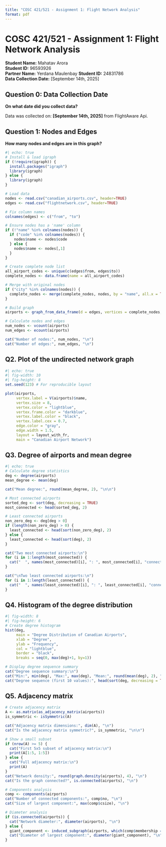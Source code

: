 ```yaml
---
title: "COSC 421/521 - Assignment 1: Flight Network Analysis"
format: pdf
---
```


# COSC 421/521 - Assignment 1: Flight Network Analysis

**Student Name:** Mahatav Arora\
**Student ID:** 96593926\
**Partner Name:** Yerdana Maulenbay **Student ID:** 24831786\
**Data Collection Date:** \[September 14th, 2025\]

## Question 0: Data Collection Date

**On what date did you collect data?**

Data was collected on: **\[September 14th, 2025\]** from FlightAware Api.

## Question 1: Nodes and Edges

**How many nodes and edges are in this graph?**

```r
#| echo: true
# Install & load igraph
if (!require(igraph)) {
  install.packages("igraph")
  library(igraph)
} else {
  library(igraph)
}

# Load data
nodes <- read.csv("canadian_airports.csv", header=TRUE)
edges <- read.csv("flightnetwork.csv", header=TRUE)

# Fix column names
colnames(edges) <- c("from", "to")

# Ensure nodes has a 'name' column
if (!"name" %in% colnames(nodes)) {
  if ("code" %in% colnames(nodes)) {
    nodes$name <- nodes$code
  } else {
    nodes$name <- nodes[,1]
  }
}

# Create complete node list
all_airport_codes <- unique(c(edges$from, edges$to))
complete_nodes <- data.frame(name = all_airport_codes)

# Merge with original nodes
if ("city" %in% colnames(nodes)) {
  complete_nodes <- merge(complete_nodes, nodes, by = "name", all.x = TRUE)
}

# Build graph
airports <- graph_from_data_frame(d = edges, vertices = complete_nodes, directed = FALSE)

# Calculate nodes and edges
num_nodes <- vcount(airports)
num_edges <- ecount(airports)

cat("Number of nodes:", num_nodes, "\n")
cat("Number of edges:", num_edges, "\n")
```

## Q2. Plot of the undirected network graph

```r
#| echo: true
#| fig-width: 10
#| fig-height: 8
set.seed(123) # For reproducible layout

plot(airports,
     vertex.label = V(airports)$name,
     vertex.size = 8,
     vertex.color = "lightblue",
     vertex.frame.color = "darkblue",
     vertex.label.color = "black",
     vertex.label.cex = 0.7,
     edge.color = "gray",
     edge.width = 1.5,
     layout = layout_with_fr,
     main = "Canadian Airport Network")
```

## Q3. Degree of airports and mean degree

```r
#| echo: true
# Calculate degree statistics
deg <- degree(airports)
mean_degree <- mean(deg)

cat("Mean degree:", round(mean_degree, 2), "\n\n")

# Most connected airports
sorted_deg <- sort(deg, decreasing = TRUE)
most_connected <- head(sorted_deg, 2)

# Least connected airports
non_zero_deg <- deg[deg > 0]
if (length(non_zero_deg) > 0) {
  least_connected <- head(sort(non_zero_deg), 2)
} else {
  least_connected <- head(sort(deg), 2)
}

cat("Two most connected airports:\n")
for (i in 1:length(most_connected)) {
  cat("  ", names(most_connected)[i], ": ", most_connected[i], "connections\n")
}

cat("\nTwo least connected airports:\n")
for (i in 1:length(least_connected)) {
  cat("  ", names(least_connected)[i], ": ", least_connected[i], "connection(s)\n")
}
```

## Q4. Histogram of the degree distribution

```r
#| fig-width: 8
#| fig-height: 6
# Create degree histogram
hist(deg,
     main = "Degree Distribution of Canadian Airports",
     xlab = "Degree",
     ylab = "Frequency",
     col = "lightblue",
     border = "black",
     breaks = seq(0, max(deg)+1, by=1))

# Display degree sequence summary
cat("Degree sequence summary:\n")
cat("Min:", min(deg), "Max:", max(deg), "Mean:", round(mean(deg), 2), "\n")
cat("Degree sequence (first 10 values):", head(sort(deg, decreasing = TRUE), 10), "\n")
```

## Q5. Adjacency matrix

```r
# Create adjacency matrix
A <- as.matrix(as_adjacency_matrix(airports))
is_symmetric <- isSymmetric(A)

cat("Adjacency matrix dimensions:", dim(A), "\n")
cat("Is the adjacency matrix symmetric?", is_symmetric, "\n\n")

# Show a small subset
if (nrow(A) >= 5) {
  cat("First 5x5 subset of adjacency matrix:\n")
  print(A[1:5, 1:5])
} else {
  cat("Full adjacency matrix:\n")
  print(A)
}
cat("Network density:", round(graph.density(airports), 4), "\n")
cat("Is the graph connected?", is.connected(airports), "\n")

# Components analysis
comp <- components(airports)
cat("Number of connected components:", comp$no, "\n")
cat("Size of largest component:", max(comp$csize), "\n")

# Diameter analysis
if (is.connected(airports)) {
  cat("Network diameter:", diameter(airports), "\n")
} else {
  giant_component <- induced_subgraph(airports, which(comp$membership == which.max(comp$csize)))
  cat("Diameter of largest component:", diameter(giant_component), "\n")
}
```

